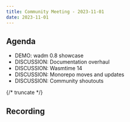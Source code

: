 ```yaml
---
title: Community Meeting - 2023-11-01
date: 2023-11-01
---
```


## Agenda

- DEMO: wadm 0.8 showcase
- DISCUSSION: Documentation overhaul
- DISCUSSION: Wasmtime 14
- DISCUSSION: Monorepo moves and updates
- DISCUSSION: Community shoutouts

{/* truncate */}

## Recording

<YouTube url="https://www.youtube.com/watch?v=FyEARVC5Zq4" />
